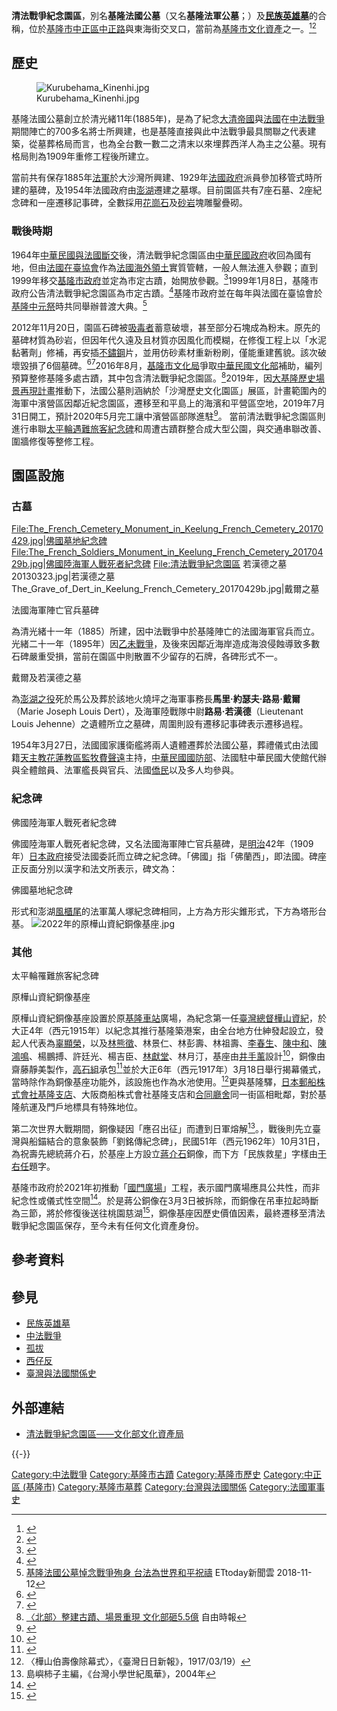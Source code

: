 {{tw monument
|name=清法戰爭紀念園區
|formername=基隆法國公墓
|image=Keelung_French_Cemetery_Chinese_plate_20201122.jpg
|imagename=清法戰爭紀念園區大門照片（2020年）
{{Infobox mapframe|tyep=shape|zoom=15|frame-width=280}}
|othername=基隆法軍公墓
|formalname=
|level=市定古蹟
|class=遺址	
|time={{QIN}}[[光緒|光緒]]十一年（1885年）
|location={{TWN}}[[基隆市|基隆市]][[中正區_(基隆市)|中正區]]中正路與東海街交叉口	
|open=全日
|cost=
|website=
|coordinates={{coord|25.140851|N|121.757785|E|display=title|type:landmark|display=it}}
|reg_url=https://nchdb.boch.gov.tw/assets/overview/monument/19990108000001
}}

'''清法戰爭紀念園區'''，別名'''基隆法國公墓'''（又名'''基隆法軍公墓'''；{{lang-fr|Cimetière militaire français de Keelung}}）及'''[[民族英雄墓|民族英雄墓]]'''的合稱，位於[[基隆市|基隆市]][[中正區_(基隆市)|中正區]][[中正路|中正路]]與東海街交叉口，當前為[[基隆市文化資產|基隆市文化資產]]之一。<ref>{{Cite web |url=http://crgis.rchss.sinica.edu.tw/assets/tangible/1126 |title=清法戰爭紀念園區-文化資源地理資訊系統 |access-date=2016-09-22 |archive-date=2020-10-31 |archive-url=https://web.archive.org/web/20201031030133/http://crgis.rchss.sinica.edu.tw/assets/tangible/1126 |dead-url=no }}</ref><ref>{{Cite web|url=http://www.tonyhuang39.com/tony0175.html|title=基隆．法軍公墓（Tony的自然人文旅記第0175篇）|accessdate=2017-02-15|work=www.tonyhuang39.com|archive-date=2021-01-20|archive-url=https://web.archive.org/web/20210120215748/http://tonyhuang39.com/tony0175.html|dead-url=no}}</ref>

==歷史==
[[File:Kurubehama_Kinenhi.jpg|thumb]]

基隆法國公墓創立於清光緒11年(1885年)，是為了紀念[[大清帝國|大清帝國]]與[[法國|法國]]在[[中法戰爭|中法戰爭]]期間陣亡的700多名將士所興建，也是基隆直接與此中法戰爭最具關聯之代表建築，從墓葬格局而言，也為全台數一數二之清末以來埋葬西洋人為主之公墓。現有格局則為1909年重修工程後所建立。

當前共有保存1885年[[法軍|法軍]]於大沙灣所興建、1929年[[法國政府|法國政府]]派員參加移管式時所建的墓碑，及1954年法國政府由[[澎湖|澎湖]]遷建之墓塚。目前園區共有7座石墓、2座紀念碑和一座遷移記事碑，全數採用[[花崗石|花崗石]]及[[砂岩|砂岩]]塊雕鑿疊砌。

===戰後時期===
1964年[[中華民國與法國關係|中華民國與法國]][[斷交|斷交]]後，清法戰爭紀念園區由[[中華民國政府|中華民國政府]]收回為國有地，但由[[法國在臺協會|法國在臺協會]]作為[[法國海外領土|法國海外領土]]實質管轄，一般人無法進入參觀；直到1999年移交[[基隆市政府|基隆市政府]]並定為市定古蹟，始開放參觀。<ref>{{Cite web |url=http://www.merit-times.com.tw/NewsPage.aspx?unid=234249 |author=郭書宏 |title=清法戰爭紀念園區小檔案 |work=[[人間福報|人間福報]] |date=2011-08-04 |access-date=2016-09-22 |archive-date=2019-05-19 |archive-url=https://web.archive.org/web/20190519101302/http://www.merit-times.com.tw/NewsPage.aspx?unid=234249 |dead-url=no }}</ref>1999年1月8日，基隆市政府公告清法戰爭紀念園區為市定古蹟。<ref>{{Cite web|url=http://library.taiwanschoolnet.org/cyberfair2005/anlo1/3/2.htm|title=外強鐵蹄：清法遺址|accessdate=2017-02-15|work=library.taiwanschoolnet.org|archive-date=2008-01-08|archive-url=https://web.archive.org/web/20080108070553/http://library.taiwanschoolnet.org/cyberfair2005/anlo1/3/2.htm|dead-url=no}}</ref>基隆市政府並在每年與法國在臺協會於[[基隆中元祭|基隆中元祭]]時共同舉辦普渡大典。<ref>[https://www.ettoday.net/news/20181112/1304363.htm 基隆法國公墓悼念戰爭殉身 台法為世界和平祝禱] ETtoday新聞雲 2018-11-12</ref>

2012年11月20日，園區石碑被[[吸毒者|吸毒者]]蓄意破壞，甚至部分石塊成為粉末。原先的墓碑材質為砂岩，但因年代久遠及且材質亦因風化而模糊，在修復工程上以「水泥黏著劑」修補，再安插[[不鏽鋼|不鏽鋼]]片，並用仿砂素材重新粉刷，僅能重建舊貌。該次破壞毀損了6個墓碑。<ref>{{Cite web |url=http://sycy.com.tw/NewDetail.php?Seq=1388 |title=臺灣殯葬資訊網-基隆清法戰爭園區 古墓碑修復完成開放 |access-date=2016-09-22 |archive-date=2019-05-20 |archive-url=https://web.archive.org/web/20190520222018/http://sycy.com.tw/NewDetail.php?Seq=1388 |dead-url=no }}</ref><ref>{{Cite web |url=http://www.epochtimes.com/b5/12/11/30/n3742300.htm |title=大紀元-清法戰爭百年墓碑遭敲碎 修復難破壞者付費 |access-date=2016-09-22 |archive-date=2019-05-19 |archive-url=https://web.archive.org/web/20190519202624/http://www.epochtimes.com/b5/12/11/30/n3742300.htm |dead-url=no }}</ref>2016年8月，[[基隆市文化局|基隆市文化局]]爭取[[中華民國文化部|中華民國文化部]]補助，編列預算整修基隆多處古蹟，其中包含清法戰爭紀念園區。<ref>[http://news.ltn.com.tw/news/local/paper/1024416 〈北部〉整建古蹟、場景重現 文化部砸5.5億] {{Wayback|url=http://news.ltn.com.tw/news/local/paper/1024416 |date=20190522201239 }} 自由時報</ref>2019年，因[[大基隆歷史場景再現計畫|大基隆歷史場景再現計畫]]推動下，法國公墓則涵納於「沙灣歷史文化園區」展區，計畫範圍內的海軍中濱營區因鄰近紀念園區，遷移至和平島上的海濱和平營區空地，2019年7月31日開工，預計2020年5月完工讓中濱營區部隊進駐<ref>{{cite web |author1=林欣漢 |title=縫合基隆歷史場域 中濱營區要搬家了 |url=https://news.ltn.com.tw/news/life/breakingnews/2869412 |publisher=自由時報電子報 |access-date=2019-11-11 |archive-date=2020-11-19 |archive-url=https://web.archive.org/web/20201119190417/https://news.ltn.com.tw/news/life/breakingnews/2869412 |dead-url=no }}</ref>。
當前清法戰爭紀念園區則進行串聯[[太平輪|太平輪遇難旅客紀念碑]]和周遭古蹟群整合成大型公園，與交通串聯改善、圍牆修復等整修工程。

==園區設施==
===古墓===
<gallery mode="packed" heights="200">
File:The_French_Cemetery_Monument_in_Keelung_French_Cemetery_20170429.jpg|佛國墓地紀念碑
File:The_French_Soldiers_Monument_in_Keelung_French_Cemetery_20170429b.jpg|佛國陸海軍人戰死者紀念碑
File:清法戰爭紀念園區 若漢德之墓 20130323.jpg|若漢德之墓
The_Grave_of_Dert_in_Keelung_French_Cemetery_20170429b.jpg|戴爾之墓
</gallery>
;法國海軍陣亡官兵墓碑
為清光緒十一年（1885）所建，因中法戰爭中於基隆陣亡的法國海軍官兵而立。光緒二十一年（1895年）因[[乙未戰爭|乙未戰爭]]，及後來因鄰近海岸造成海浪侵蝕導致多數石碑嚴重受損，當前在園區中則散置不少留存的石牌，各碑形式不一。

;戴爾及若漢德之墓
為[[澎湖之役|澎湖之役]]死於馬公及葬於該地火燒坪之海軍事務長'''馬里·約瑟夫·路易·戴爾'''（Marie Joseph Louis Dert），及海軍陸戰隊中尉'''路易·若漢德'''（Lieutenant Louis Jehenne）之遺體所立之墓碑，周圍則設有遷移記事碑表示遷移過程。

1954年3月27日，法國國家護衛艦將兩人遺體遷葬於法國公墓，葬禮儀式由法國籍[[天主教花蓮教區|天主教花蓮教區]][[監牧|監牧]][[費聲遠|費聲遠]]主持，[[中華民國國防部|中華民國國防部]]、法國駐中華民國大使館代辦與全體館員、法軍艦長與官兵、法國[[僑民|僑民]]以及多人均參與。
===紀念碑===
;佛國陸海軍人戰死者紀念碑
佛國陸海軍人戰死者紀念碑，又名法國海軍陣亡官兵墓碑，是[[明治|明治]]42年（1909年）[[日本政府|日本政府]]接受法國委託而立碑之紀念碑。「佛國」指「佛蘭西」，即法國。碑座正反面分別以漢字和法文所表示，碑文為：
{{cquote|西元一千八百八十四年及五年佛清之役 葬佛軍將卒戰死者於此 本年重修建立紀念碑以傳後世 西曆一千九百九年(1909)十月立}}

;佛國墓地紀念碑
形式和澎湖[[風櫃尾|風櫃尾]]的法軍萬人塚紀念碑相同，上方為方形尖錐形式，下方為塔形台基。
[[File:2022年的原樺山資紀銅像基座.jpg|thumb]]

===其他===
;太平輪罹難旅客紀念碑
{{main|太平輪沉沒事件#太平輪遇難旅客紀念碑}}
;原樺山資紀銅像基座
原樺山資紀銅像基座設置於原[[基隆車站|基隆車站]]廣場，為紀念第一任[[臺灣總督|臺灣總督]][[樺山資紀|樺山資紀]]，於大正4年（西元1915年）以紀念其推行基隆築港案，由全台地方仕紳發起設立，發起人代表為[[辜顯榮|辜顯榮]]，以及[[林熊徵|林熊徵]]、林景仁、林彭壽、林祖壽、[[李春生|李春生]]、[[陳中和|陳中和]]、[[陳鴻鳴|陳鴻鳴]]、楊鵬搏、許廷光、楊吉臣、[[林獻堂|林獻堂]]、林月汀，基座由[[井手薰|井手薰]]設計<ref name=":0">{{Cite web|title=西鄉都督と樺山總督|url=http://stfb.ntl.edu.tw/cgi-bin/gs32/gsweb.cgi?o=dbook&s=id=%22jpli2010-bk-sxt_0741_165_1922%22.&searchmode=basic|accessdate=|author=大澤貞吉|date=1936-12-28|format=|publisher=西鄉都督樺山總督記念事業出版委員會|language=|archive-date=2020-02-16|archive-url=https://web.archive.org/web/20200216020414/http://stfb.ntl.edu.tw/cgi-bin/gs32/gsweb.cgi?o=dbook&s=id=%22jpli2010-bk-sxt_0741_165_1922%22.&searchmode=basic|dead-url=no}}</ref>，銅像由齋藤靜美製作，[[高石組|高石組]]承包<ref>{{Cite book|title=日治時期臺灣近代紀念雕塑人像之研究|last=李|first=品寬|publisher=國立臺灣師範大學台灣史研究所|year=2009}}</ref>並於大正6年（西元1917年）3月18日舉行揭幕儀式，當時除作為銅像基座功能外，該設施也作為水池使用。<ref>〈樺山伯壽像除幕式〉，《臺灣日日新報》，1917/03/19）</ref>更與基隆驛，[[陽明海洋文化藝術館|日本郵船株式會社基隆支店]]、大阪商船株式會社基隆支店和[[海港大樓|合同廳舍]]同一街區相毗鄰，對於基隆航運及門戶地標具有特殊地位。

第二次世界大戰期間，銅像疑因「應召出征」而遭到日軍熔解<ref>島嶼柿子主編，《台灣小學世紀風華》，2004年</ref>。，戰後則先立臺灣與船錨結合的意象裝飾「劉銘傳紀念碑」，民國51年（西元1962年）10月31日，為祝壽先總統蔣介石，於基座上方設立[[蔣中正|蔣介石]]銅像，而下方「民族救星」字樣由[[于右任|于右任]]題字。

基隆市政府於2021年初推動「[[國門廣場|國門廣場]]」工程，表示國門廣場應具公共性，而非紀念性或儀式性空間<ref>{{Cite web|title=基隆國門廣場 林右昌：公共空間還給市民|url=https://www.cna.com.tw/news/aloc/202103150292.aspx|date=2021-03-15|publisher=中央社|access-date=2021-03-27|archive-date=2021-05-09|archive-url=https://web.archive.org/web/20210509031201/https://www.cna.com.tw/news/aloc/202103150292.aspx|dead-url=no}}</ref>。於是蔣公銅像在3月3日被拆除，而銅像在吊車拉起時斷為三節，將於修復後送往桃園慈湖<ref>{{Cite web|title=基隆市府拆蔣介石銅像斷3截 上百人抗議並控告市長|url=https://udn.com/news/story/7320/5293717|date=2021-03-04|publisher=聯合新聞網|access-date=2021-03-27|archive-date=2021-05-09|archive-url=https://web.archive.org/web/20210509031140/https://udn.com/news/story/7320/5293717|dead-url=no}}</ref>，銅像基座因歷史價值因素，最終遷移至清法戰爭紀念園區保存，至今未有任何文化資產身份。

==參考資料==
{{reflist|2}}

==參見==
{{commonscat|The Sino-French War Relic}}
{{div col|2}}
* [[民族英雄墓|民族英雄墓]]
* [[中法戰爭|中法戰爭]]
* [[孤拔|孤拔]]
* [[西仔反|西仔反]]
* [[臺灣與法國關係史|臺灣與法國關係史]]
{{div col end}}

==外部連結==
{{portal bar|台灣|基隆|歷史|建築|border=no}}
*[https://nchdb.boch.gov.tw/assets/advanceSearch/monument/19990108000001 清法戰爭紀念園區——文化部文化資產局] {{Wayback|url=https://nchdb.boch.gov.tw/assets/advanceSearch/monument/19990108000001 |date=20190521040932 }}
{{-}}
{{基隆市文化資產|state=collapsed}}

[[Category:中法戰爭|Category:中法戰爭]]
[[Category:基隆市古蹟|Category:基隆市古蹟]]
[[Category:基隆市歷史|Category:基隆市歷史]]
[[Category:中正區_(基隆市)|Category:中正區 (基隆市)]]
[[Category:基隆市墓葬|Category:基隆市墓葬]]
[[Category:台灣與法國關係|Category:台灣與法國關係]]
[[Category:法國軍事史|Category:法國軍事史]]